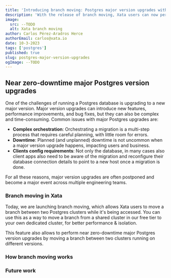 ```yaml
---
title: 'Introducing branch moving: Postgres major version upgrades with minimal downtime'
description: 'With the release of branch moving, Xata users can now perform postgres major version upgrades with minimal downtime. This article explains how the feature was implemented'
image:
  src: --TODO
  alt: Xata branch moving
author: Carlos Pérez-Aradros Herce
authorEmail: carlos@xata.io
date: 10-3-2023
tags: ['postgres']
published: true
slug: postgres-major-version-upgrades
ogImage: --TODO
---
```


## Near zero-downtime major Postgres version upgrades

One of the challenges of running a Postgres database is upgrading to a new major version. Major version
upgrades can introduce new features, performance improvements, and bug fixes, but they can also be complex
and time-consuming. Common issues with major Postgres upgrades are:

- **Complex orchestration**: Orchestrating a migration is a multi-step process that requires careful planning, with little room
for errors.
- **Downtime**: Planned (and unplanned) downtime is not uncommon when a major version upgrade happens, impacting users and business.
- **Clients config requirements**: Not only the database, in many cases also client apps also need to be aware of the migration and
reconfigure their database connection details to point to a new host once a migration is done.

For all these reasons, major version upgrades are often postponed and become a major event across multiple engineering teams.

### Branch moving in Xata

Today, we are launching branch moving, which allows Xata users to move a branch between two Postgres clusters while it's being
accessed. You can use this as a way to move a branch from a shared cluster in our free tier to your own dedicated cluster, for better
performance & isolation.

<ArticleVideo
  platform="html"
  src="https://github.com/xataio/mdx-blog/raw/main/videos/branches-move.webm"
  autoplay
  loop
/>

This feature also allows to perform near zero-downtime major Postgres version upgrades by moving a branch between two clusters running
on different versions.

### How branch moving works



### Future work

